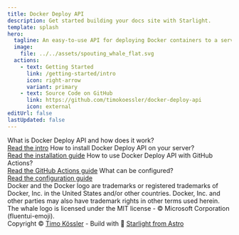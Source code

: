 ```yaml
---
title: Docker Deploy API
description: Get started building your docs site with Starlight.
template: splash
hero:
  tagline: An easy-to-use API for deploying Docker containers to a server.
  image:
    file: ../../assets/spouting_whale_flat.svg
  actions:
    - text: Getting Started
      link: /getting-started/intro
      icon: right-arrow
      variant: primary
    - text: Source Code on GitHub
      link: https://github.com/timokoessler/docker-deploy-api
      icon: external
editUrl: false
lastUpdated: false
---
```



<CardGrid stagger>
	<Card title="Introduction" icon="information">
		What is Docker Deploy API and how does it work?<br />
		<a href="/getting-started/intro">Read the intro</a>
	</Card>
	<Card title="Installation" icon="forward-slash">
		How to install Docker Deploy API on your server?<br />
		<a href="/getting-started/install">Read the installation guide</a>
	</Card>
	<Card title="Usage with GitHub Actions" icon="github">
		How to use Docker Deploy API with GitHub Actions?<br />
		<a href="/usage/ci-cd/github">Read the GitHub Actions guide</a>
	</Card>
	<Card title="Configuration" icon="setting">
		What can be configured?<br />
		<a href="/advanced/config">Read the configuration guide</a>
	</Card>
</CardGrid>

<div class="legal">Docker and the Docker logo are trademarks or registered trademarks of Docker, Inc. in the United States and/or other countries.
Docker, Inc. and other parties may also have trademark rights in other terms used herein.
The whale logo is licensed under the MIT license - © Microsoft Corporation (fluentui-emoji).</div>

<div class="footer">
	Copyright © <a href="https://timokoessler.de" class="decent" target="_blank">Timo Kössler</a> - Build with 🌟 <a href="https://starlight.astro.build" class="decent" target="_blank" rel="noopener noreferrer">Starlight from Astro</a>
</div>
